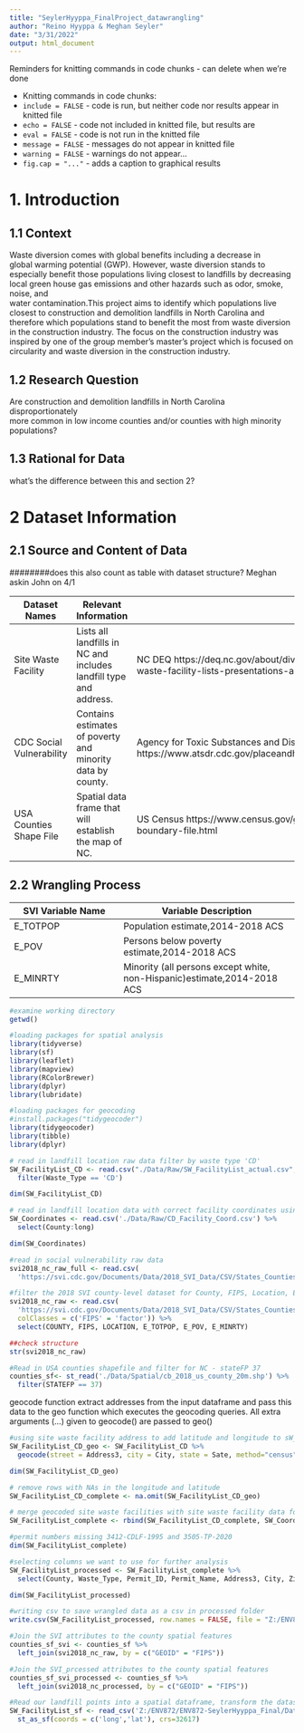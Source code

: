 ```yaml
---
title: "SeylerHyyppa_FinalProject_datawrangling"
author: "Reino Hyyppa & Meghan Seyler"
date: "3/31/2022"
output: html_document
---
```

Reminders for knitting commands in code chunks - can delete when we're done

* Knitting commands in code chunks:
 - `include = FALSE` - code is run, but neither code nor results appear in knitted file
 - `echo = FALSE`    - code not included in knitted file, but results are
 - `eval = FALSE`    - code is not run in the knitted file
 - `message = FALSE` - messages do not appear in knitted file
 - `warning = FALSE` - warnings do not appear...
 - `fig.cap = "..."` - adds a caption to graphical results

# 1. Introduction 

## 1.1 Context 

Waste diversion comes with global benefits including a decrease in  
global warming potential (GWP). However, waste diversion stands to especially 
benefit those populations living closest to landfills by decreasing local 
green house gas emissions and other hazards such as odor, smoke, noise, and  
water contamination.This project aims to identify which populations live closest
to construction and demolition landfills in North Carolina and therefore which 
populations stand to benefit the most from waste diversion in the construction 
industry. The focus on the construction industry was inspired by one of the 
group member's master's project which is focused on circularity and waste 
diversion in the construction industry. 


## 1.2 Research Question
Are construction and demolition landfills in North Carolina disproportionately  
more common in low income counties and/or counties with high minority  
populations?

## 1.3 Rational for Data 

####### what's the difference between this and section 2?

# 2 Dataset Information 

## 2.1 Source and Content of Data

########does this also count as table with dataset structure? Meghan askin John on 4/1

Dataset Names | Relevant Information | Source |
------------- | ---------------------| -----
Site Waste Facility  | Lists all landfills in NC and includes landfill type and address. | NC DEQ   https://deq.nc.gov/about/divisions/waste-management/solid-waste-section/solid-waste-facility-lists-presentations-and-annual-reports/solid-waste-facility-lists
CDC Social Vulnerability | Contains estimates of poverty and minority data by county. | Agency for Toxic Substances and Disease Registry https://www.atsdr.cdc.gov/placeandhealth/svi/documentation/SVI_documentation_2018.html
USA Counties Shape File | Spatial data frame that will establish the map of NC. | US Census   https://www.census.gov/geographies/mapping-files/time-series/geo/carto-boundary-file.html

## 2.2 Wrangling Process
SVI Variable Name | Variable Description |
-------------     | ---------------------| 
E_TOTPOP          | Population estimate,2014-2018 ACS
E_POV             | Persons below poverty estimate,2014-2018 ACS      
E_MINRTY          | Minority (all persons except white, non-Hispanic)estimate,2014-2018 ACS

```r
#examine working directory
getwd()

#loading packages for spatial analysis 
library(tidyverse)
library(sf)
library(leaflet)
library(mapview)
library(RColorBrewer)
library(dplyr)
library(lubridate)

#loading packages for geocoding
#install.packages("tidygeocoder")
library(tidygeocoder)
library(tibble)
library(dplyr)

```


```r
# read in landfill location raw data filter by waste type 'CD'
SW_FacilityList_CD <- read.csv("./Data/Raw/SW_FacilityList_actual.csv", stringsAsFactors = TRUE) %>%
  filter(Waste_Type == 'CD')

dim(SW_FacilityList_CD)

# read in landfill location data with correct facility coordinates using google maps
SW_Coordinates <- read.csv('./Data/Raw/CD_Facility_Coord.csv') %>%
  select(County:long)

dim(SW_Coordinates)

#read in social vulnerability raw data 
svi2018_nc_raw_full <- read.csv(
  'https://svi.cdc.gov/Documents/Data/2018_SVI_Data/CSV/States_Counties/NorthCarolina_COUNTY.csv')

#filter the 2018 SVI county-level dataset for County, FIPS, Location, E_TOTPOP, E_POV, and E_MINRTY
svi2018_nc_raw <- read.csv(
  'https://svi.cdc.gov/Documents/Data/2018_SVI_Data/CSV/States_Counties/NorthCarolina_COUNTY.csv',
  colClasses = c('FIPS' = 'factor')) %>% 
  select(COUNTY, FIPS, LOCATION, E_TOTPOP, E_POV, E_MINRTY)

##check structure
str(svi2018_nc_raw)

#Read in USA counties shapefile and filter for NC - stateFP 37
counties_sf<- st_read('./Data/Spatial/cb_2018_us_county_20m.shp') %>% 
  filter(STATEFP == 37) 

```

geocode function extract addresses from the input dataframe and pass this data to the geo function which executes the geocoding queries. All extra arguments (...) given to geocode() are passed to geo() 
```r
#using site waste facility address to add latitude and longitude to sW_Facility_List_CD datafra
SW_FacilityList_CD_geo <- SW_FacilityList_CD %>%
  geocode(street = Address3, city = City, state = Sate, method="census")

dim(SW_FacilityList_CD_geo)

# remove rows with NAs in the longitude and latitude
SW_FacilityList_CD_complete <- na.omit(SW_FacilityList_CD_geo)

# merge geocoded site waste facilities with site waste facility data found using google maps
SW_FacilityList_complete <- rbind(SW_FacilityList_CD_complete, SW_Coordinates)

#permit numbers missing 3412-CDLF-1995 and 3505-TP-2020
dim(SW_FacilityList_complete)

#selecting columns we want to use for further analysis
SW_FacilityList_processed <- SW_FacilityList_complete %>% 
  select(County, Waste_Type, Permit_ID, Permit_Name, Address3, City, Zip, lat, long)

dim(SW_FacilityList_processed)

#writing csv to save wrangled data as a csv in processed folder 
write.csv(SW_FacilityList_processed, row.names = FALSE, file = "Z:/ENV872/ENV872-SeylerHyyppa_Final/Data/Processed/SW_FacilityList_processed.csv")

```


```r
#Join the SVI attributes to the county spatial features
counties_sf_svi <- counties_sf %>% 
  left_join(svi2018_nc_raw, by = c("GEOID" = "FIPS"))

#Join the SVI_prcessed attributes to the county spatial features
counties_sf_svi_processed <- counties_sf %>% 
  left_join(svi2018_nc_processed, by = c("GEOID" = "FIPS"))

#Read our landfill points into a spatial dataframe, transform the datasets to use UTM 17 N, WGS84
SW_FacilityList_sf <- read_csv('Z:/ENV872/ENV872-SeylerHyyppa_Final/Data/Processed/SW_FacilityList_processed.csv') %>% 
  st_as_sf(coords = c('long','lat'), crs=32617)

```







